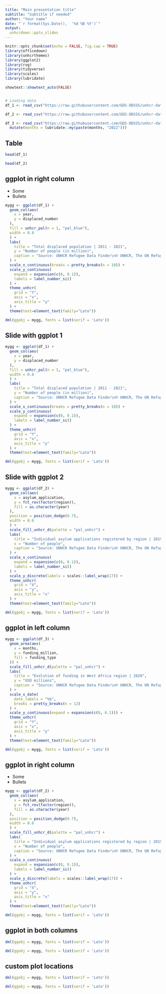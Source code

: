 ```yaml
---
title: "Main presentation title"
subtitle: "Subtitle if needed"
author: "Your name"
date: "`r format(Sys.Date(),  '%d %B %Y')`"
output:
  unhcrdown::pptx_slides
---
```



```r
knitr::opts_chunk$set(echo = FALSE, fig.cap = TRUE)
library(officedown)
library(unhcrthemes)
library(ggplot2)
library(rvg)
library(tidyverse)
library(scales)
library(lubridate)

showtext::showtext_auto(FALSE)


# Loading data
df_1 <- read_csv("https://raw.githubusercontent.com/GDS-ODSSS/unhcr-dataviz-platform/master/data/comparison/column.csv")

df_2 <- read_csv("https://raw.githubusercontent.com/GDS-ODSSS/unhcr-dataviz-platform/master/data/comparison/bar_grouped.csv")

df_3 <- read_csv("https://raw.githubusercontent.com/GDS-ODSSS/unhcr-dataviz-platform/master/data/change_over_time/area_stacked.csv") |>
  mutate(months = lubridate::my(paste(months, "2022")))
```

## Table

```r
head(df_1)
```

```r
head(df_2)
```

## ggplot in right column


- Some
- Bullets

```r
mygg <- ggplot(df_1) +
  geom_col(aes(
    x = year,
    y = displaced_number
  ),
  fill = unhcr_pal(n = 1, "pal_blue"),
  width = 0.8
  ) +
  labs(
    title = "Total displaced population | 2011 - 2021",
    y = "Number of people (in million)",
    caption = "Source: UNHCR Refugee Data Finder\n© UNHCR, The UN Refugee Agency"
  ) +
  scale_x_continuous(breaks = pretty_breaks(n = 10)) +
  scale_y_continuous(
    expand = expansion(c(0, 0.1)),
    labels = label_number_si()
  ) +
  theme_unhcr(
    grid = "Y",
    axis = "x",
    axis_title = "y"
  ) +
  theme(text=element_text(family="Lato"))

dml(ggobj = mygg, fonts = list(serif = 'Lato'))
``` 

## Slide with ggplot 1

```r
mygg <- ggplot(df_1) +
  geom_col(aes(
    x = year,
    y = displaced_number
  ),
  fill = unhcr_pal(n = 1, "pal_blue"),
  width = 0.8
  ) +
  labs(
    title = "Total displaced population | 2011 - 2021",
    y = "Number of people (in million)",
    caption = "Source: UNHCR Refugee Data Finder\n© UNHCR, The UN Refugee Agency"
  ) +
  scale_x_continuous(breaks = pretty_breaks(n = 10)) +
  scale_y_continuous(
    expand = expansion(c(0, 0.1)),
    labels = label_number_si()
  ) +
  theme_unhcr(
    grid = "Y",
    axis = "x",
    axis_title = "y"
  ) +
  theme(text=element_text(family="Lato"))

dml(ggobj = mygg, fonts = list(serif = 'Lato'))
```

## Slide with ggplot 2

```r
mygg <- ggplot(df_2) +
  geom_col(aes(
    x = asylum_application,
    y = fct_rev(factor(region)),
    fill = as.character(year)
  ),
  position = position_dodge(0.7),
  width = 0.6
  ) +
  scale_fill_unhcr_d(palette = "pal_unhcr") +
  labs(
    title = "Individual asylum applications registered by region | 2019-2020",
    x = "Number of people",
    caption = "Source: UNHCR Refugee Data Finder\n© UNHCR, The UN Refugee Agency"
  ) +
  scale_x_continuous(
    expand = expansion(c(0, 0.1)),
    labels = label_number_si()
  ) +
  scale_y_discrete(labels = scales::label_wrap(17)) +
  theme_unhcr(
    grid = "X",
    axis = "y",
    axis_title = "x"
  ) +
  theme(text=element_text(family="Lato"))

dml(ggobj = mygg, fonts = list(serif = 'Lato'))
```

## ggplot in left column

```r
mygg <- ggplot(df_3) +
  geom_area(aes(
    x = months,
    y = funding_million,
    fill = funding_type
  )) +
  scale_fill_unhcr_d(palette = "pal_unhcr") +
  labs(
    title = "Evolution of funding in West Africa region | 2020",
    y = "USD millions",
    caption = "Source: UNHCR Refugee Data Finder\n© UNHCR, The UN Refugee Agency"
  ) +
  scale_x_date(
    date_labels = "%b",
    breaks = pretty_breaks(n = 12)
  ) +
  scale_y_continuous(expand = expansion(c(0, 0.1))) +
  theme_unhcr(
    grid = "Y",
    axis = "x",
    axis_title = "y"
  ) +
  theme(text=element_text(family="Lato"))

dml(ggobj = mygg, fonts = list(serif = 'Lato'))
```

## ggplot in right column


- Some
- Bullets

```r
mygg <- ggplot(df_2) +
  geom_col(aes(
    x = asylum_application,
    y = fct_rev(factor(region)),
    fill = as.character(year)
  ),
  position = position_dodge(0.7),
  width = 0.6
  ) +
  scale_fill_unhcr_d(palette = "pal_unhcr") +
  labs(
    title = "Individual asylum applications registered by region | 2019-2020",
    x = "Number of people",
    caption = "Source: UNHCR Refugee Data Finder\n© UNHCR, The UN Refugee Agency"
  ) +
  scale_x_continuous(
    expand = expansion(c(0, 0.1)),
    labels = label_number_si()
  ) +
  scale_y_discrete(labels = scales::label_wrap(17)) +
  theme_unhcr(
    grid = "X",
    axis = "y",
    axis_title = "x"
  ) +
  theme(text=element_text(family="Lato"))

dml(ggobj = mygg, fonts = list(serif = 'Lato'))
```

## ggplot in both columns


```r
dml(ggobj = mygg, fonts = list(serif = 'Lato'))
```

```r
dml(ggobj = mygg, fonts = list(serif = 'Lato'))
```


## custom plot locations


```r
dml(ggobj = mygg, fonts = list(serif = 'Lato'))
```

```r
dml(ggobj = mygg, fonts = list(serif = 'Lato'))
```

